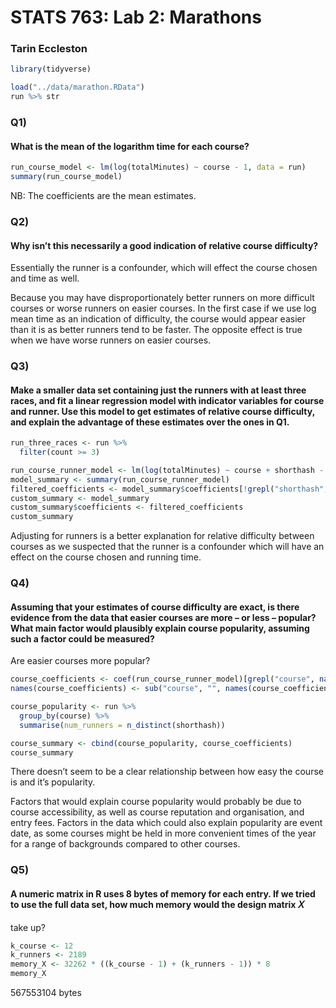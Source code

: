 # STATS 763: Lab 2: Marathons
### Tarin Eccleston

```r
library(tidyverse)
```

```r
load("../data/marathon.RData")
run %>% str
```

### Q1)
#### What is the mean of the logarithm time for each course?

```r
run_course_model <- lm(log(totalMinutes) ~ course - 1, data = run)
summary(run_course_model)
```

NB: The coefficients are the mean estimates.

### Q2)
#### Why isn’t this necessarily a good indication of relative course difficulty?

Essentially the runner is a confounder, which will effect the course chosen and time as well.

Because you may have disproportionately better runners on more difficult courses or worse runners on easier courses. In the first case if we use log mean time as an indication of difficulty, the course would appear easier than it is as better runners tend to be faster. The opposite effect is true when we have worse runners on easier courses.

### Q3)
#### Make a smaller data set containing just the runners with at least three races, and fit a linear regression model with indicator variables for course and runner. Use this model to get estimates of relative course difficulty, and explain the advantage of these estimates over the ones in Q1.

```r
run_three_races <- run %>%
  filter(count >= 3)
```

```r
run_course_runner_model <- lm(log(totalMinutes) ~ course + shorthash - 1, data = run_three_races)
model_summary <- summary(run_course_runner_model)
filtered_coefficients <- model_summary$coefficients[!grepl("shorthash", rownames(model_summary$coefficients)), ]
custom_summary <- model_summary
custom_summary$coefficients <- filtered_coefficients
custom_summary
```

Adjusting for runners is a better explanation for relative difficulty between courses as we suspected that the runner is a confounder which will have an effect on the course chosen and running time.

### Q4)
#### Assuming that your estimates of course difficulty are exact, is there evidence from the data that easier courses are more – or less – popular? What main factor would plausibly explain course popularity, assuming such a factor could be measured?

Are easier courses more popular?

```r
course_coefficients <- coef(run_course_runner_model)[grepl("course", names(coef(run_course_runner_model)))]
names(course_coefficients) <- sub("course", "", names(course_coefficients))

course_popularity <- run %>%
  group_by(course) %>%
  summarise(num_runners = n_distinct(shorthash))

course_summary <- cbind(course_popularity, course_coefficients)
course_summary
```

There doesn't seem to be a clear relationship between how easy the course is and it's popularity.

Factors that would explain course popularity would probably be due to course accessibility, as well as course reputation and organisation, and entry fees. Factors in the data which could also explain popularity are event date, as some courses might be held in more convenient times of the year for a range of backgrounds compared to other courses.

### Q5)
#### A numeric matrix in R uses 8 bytes of memory for each entry. If we tried to use the full data set, how much memory would the design matrix 𝑋
 take up?
 
```r
k_course <- 12
k_runners <- 2189
memory_X <- 32262 * ((k_course - 1) + (k_runners - 1)) * 8
memory_X
```
 
 567553104 bytes
